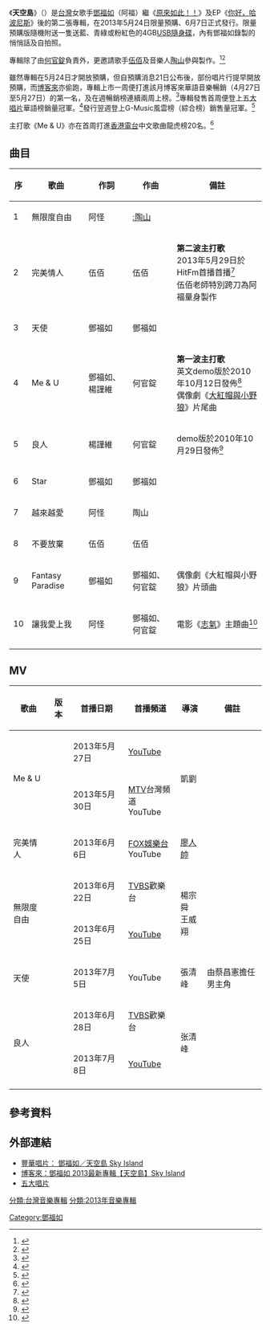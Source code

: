 {{Album infobox
| Name = 天空島
| Type = [[專輯|專輯]]
| Artist = [[鄧福如|鄧福如]]
| Cover = 天空島 (專輯).jpg
| Released = 2013年6月7日
| Recorded = 2013年5月14日
| Genre = 國語流行
| Length = 36分46秒
| Label = [[豐華唱片|豐華唱片]]
| Number =
| Producer = 
| Reviews =
| Last album = [[你好，哈波尼斯|你好，<br/>哈波尼斯]]<br>（2012年）
| This album = '''天空島'''<br>（2013年）
| Next album = [[自成一派|自成一派]]<br>（2015年）
}}

《'''天空島'''》（{{lang-en|sky island}}）是[[台灣|台灣]]女歌手[[鄧福如|鄧福如]]（阿福）繼《[[原來如此！！|原來如此！！]]》及EP《[[你好，哈波尼斯|你好，哈波尼斯]]》後的第二張專輯，在2013年5月24日限量預購、6月7日正式發行。限量預購版隨機附送一隻送藍、青綠或粉紅色的4GB[[USB隨身碟|USB隨身碟]]，內有鄧福如錄製的悄悄話及自拍照。

專輯除了由[[何官錠|何官錠]]負責外，更邀請歌手[[伍佰|伍佰]]及音樂人[[陶山|陶山]]參與製作。<ref>{{cite web |url=http://www.nownews.com/2013/05/16/11836-2939198.htm |language= |title=鄧福如合音征服伍佰　羞說：我們好靠近！ |publisher=今日新聞 |date=2013-05-16 |accessdate=2013-05-28 |archive-date=2013-06-17 |archive-url=https://web.archive.org/web/20130617203138/http://www.nownews.com/2013/05/16/11836-2939198.htm |dead-url=no }}</ref><ref>{{cite web|url=http://showbiz.chinatimes.com/showbiz/130511/132013051501550.html|language=|title=阿福拼新輯 三顧茅廬打動摩羯伍佰|publisher=中時娛樂網|date=2013-05-15|accessdate=2013-05-28}}{{dead link|date=2017年12月 |bot=InternetArchiveBot |fix-attempted=yes }}</ref>

雖然專輯在5月24日才開放預購，但自預購消息21日公布後，部份唱片行提早開放預購，而[[博客來|博客來]]亦偷跑，專輯上市一周便打進該月博客來華語音樂暢銷（4月27日至5月27日）的第一名，及在週暢銷榜連續兩周上榜。<ref>{{cite web |url=http://www.forward.com.tw/info_View_News.asp?ID=314 |language= |title=阿福【天空島】預購爆偷跑 強佔博客來即時暢銷榜冠軍 氣勢驚人 |publisher=豐華唱片 |date=2013 |accessdate=2013-05-28 |archive-date=2016-03-04 |archive-url=https://web.archive.org/web/20160304092958/http://www.forward.com.tw/info_View_News.asp?ID=314 |dead-url=no }}</ref>專輯發售首周便登上[[五大唱片|五大唱片]]華語榜銷量冠軍。<ref>{{cite web |url=http://www.5music.com.tw/cdtop.asp |language= |title=5大金榜 |publisher=5大唱片 |date=2013-06-07 |accessdate=2013-06-07 |deadurl=yes |archiveurl=https://web.archive.org/web/20130925131747/http://www.5music.com.tw/cdtop.asp |archivedate=2013-09-25 }}</ref>發行翌週登上G-Music風雲榜（綜合榜）銷售量冠軍。<ref>{{cite web |url=http://www.g-music.com.tw/GMusicBillboard0.aspx |language= |title=G-Music風雲榜 |publisher=玫瑰大眾音樂網 |date=2013-06-20 |accessdate=2013-06-22 |deadurl=yes |archiveurl=https://www.webcitation.org/6aBVsgand?url=http://www.g-music.com.tw/website_module.php?website_module_classify_sn=106 |archivedate=2015-07-21 }}</ref>

主打歌《Me & U》亦在首周打進[[香港電台|香港電台]]中文歌曲龍虎榜20名。<ref>{{cite web |url=http://programme.rthk.hk/channel/radio/programme.php?name=radio2%2Fchinesepopchart&d=2013-06-08&p=411&e=220959&m=episode |language= |title=中文歌曲龍虎榜－白原顥暫代主持 |publisher=香港電台 |date=2013-06-08 |accessdate=2013-06-16 |archive-date=2017-01-12 |archive-url=https://web.archive.org/web/20170112201842/http://programme.rthk.hk/channel/radio/programme.php?name=radio2%2Fchinesepopchart&d=2013-06-08&p=411&e=220959&m=episode |dead-url=no }}</ref>

== 曲目 ==

{| class="wikitable"
!序!!歌曲!!作詞!!作曲!!備註
|-
| 1 || 無限度自由 || 阿怪 || [[:陶山|:陶山]] || 
|-
| 2 || 完美情人  || 伍佰 || 伍佰 || '''第二波主打歌'''<br>2013年5月29日於HitFm首播首播<ref>{{youtube|FD5fMShb59c|HitFm首播：鄧福如（阿福）-完美情人}}</ref><br>伍佰老師特別跨刀為阿福量身製作
|-
| 3 || 天使 || 鄧福如 || 鄧福如 ||　
|-
| 4 || Me & U || 鄧福如、楊謹維 || 何官錠 || '''第一波主打歌'''<br>英文demo版於2010年10月12日發佈<ref>{{youtube|uAfVxhUCDis|阿福 - ME & U (DEMO)}}</ref><br>偶像劇《[[大紅帽與小野狼|大紅帽與小野狼]]》片尾曲
|-
| 5 || 良人 || 楊謹維 || 何官錠 ||demo版於2010年10月29日發佈<ref>{{youtube|KxknOO7VAjI|阿福 - 良人 [Original Demo]}}</ref>
|-
| 6 || Star || 鄧福如 || 鄧福如 ||
|-
| 7 || 越來越愛 || 阿怪 || 陶山 ||
|-
| 8 || 不要放棄 || 伍佰　|| 伍佰 ||
|-
| 9 || Fantasy Paradise || 鄧福如 || 鄧福如、何官錠 || 偶像劇《大紅帽與小野狼》片頭曲
|-
| 10 || 讓我愛上我 || 阿怪 || 鄧福如、何官錠 || 電影《[[志氣|志氣]]》主題曲<ref>{{youtube|pq070FGJMvU|志氣 電影主題曲 【讓我愛上我】鄧福如(阿福)演唱}}</ref>
|-
|}

==MV==

{| class="wikitable"
!歌曲!!版本!!首播日期!!首播頻道!!導演!!備註
|-
|rowspan="2"|Me & U||{{youtube|dpiAf6pBqds|15秒版}}||2013年5月27日||[[YouTube|YouTube]]||rowspan="2"|凱劉||
|-
|{{youtube|A33os1bJ73o|官方版}}||2013年5月30日|| [[MTV|MTV]]台灣頻道<br />YouTube||
|-
|完美情人||{{youtube|wv0MxDaSoJM|官方版}}|| 2013年6月6日 || [[FOX娛樂台|FOX娛樂台]]<br />YouTube||[[廖人帥|廖人帥]]||
|-
|rowspan="2"|無限度自由||{{youtube|wD-sU9o4xYg|短版}}|| 2013年6月22日 ||[[TVBS|TVBS]]歡樂台||rowspan="2"|楊宗舜<br />王威翔||
|-
|{{youtube|TJEd6yLeJGQ|官方版}}|| 2013年6月25日 ||[[YouTube|YouTube]]||
|-
|天使||{{youtube|Ud12GiWFL9I|官方版}}|| 2013年7月5日 ||YouTube||張清峰||由蔡昌憲擔任男主角
|-
|rowspan="2"|良人||{{youtube|HpYfXxqNrdI|短版}}|| 2013年6月28日||[[TVBS|TVBS]]歡樂台||rowspan="2"|张清峰||
|-
|{{youtube|JmKTfcRz0FY|官方版}}||2013年7月8日||[[YouTube|YouTube]]||
|-
|}

==參考資料==
{{Reflist}}

==外部連結==
*[http://www.forward.com.tw/a-fu/2013/ 豐華唱片： 鄧福如／天空島 Sky Island]{{Wayback|url=http://www.forward.com.tw/a-fu/2013/ |date=20160304185109 }}
*[http://www.books.com.tw/CD/activity/2013/05/For_Afu/ 博客來：鄧福如 2013最新專輯【天空島】Sky Island]{{Wayback|url=http://www.books.com.tw/CD/activity/2013/05/For_Afu/ |date=20130609135323 }}
*[http://www.5music.com.tw/CDList-C.asp?cdno=434425679082 五大唱片] {{Wayback|url=http://www.5music.com.tw/CDList-C.asp?cdno=434425679082 |date=20190917172652 }}

{{鄧福如}}

[[分類:台灣音樂專輯|分類:台灣音樂專輯]]
[[分類:2013年音樂專輯|分類:2013年音樂專輯]]
[[Category:鄧福如|Category:鄧福如]]
